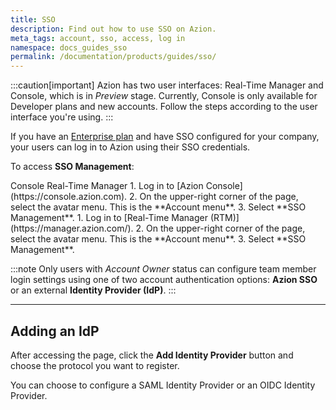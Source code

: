 ```yaml
---
title: SSO
description: Find out how to use SSO on Azion.
meta_tags: account, sso, access, log in
namespace: docs_guides_sso
permalink: /documentation/products/guides/sso/
---
```



:::caution[important]
Azion has two user interfaces: Real-Time Manager and Console, which is in *Preview* stage. Currently, Console is only available for Developer plans and new accounts. Follow the steps according to the user interface you're using.
:::

If you have an [Enterprise plan](https://www.azion.com/en/professional-services/) and have SSO configured for your company, your users can log in to Azion using their SSO credentials.

To access **SSO Management**:

<Tabs client:visible>
    <Fragment slot="tab.console">Console</Fragment>
    <Fragment slot="tab.rtm">Real-Time Manager</Fragment>

<Fragment slot="panel.console">
1. Log in to [Azion Console](https://console.azion.com).
2. On the upper-right corner of the page, select the avatar menu. This is the **Account menu**.
3. Select **SSO Management**.
</Fragment>

<Fragment slot="panel.rtm">
1. Log in to [Real-Time Manager (RTM)](https://manager.azion.com/).
2. On the upper-right corner of the page, select the avatar menu. This is the **Account menu**.
3. Select **SSO Management**.
</Fragment>

</Tabs>

:::note
Only users with *Account Owner* status can configure team member login settings using one of two account authentication options: **Azion SSO** or an external **Identity Provider (IdP)**.
:::

---

## Adding an IdP

After accessing the page, click the **Add Identity Provider** button and choose the protocol you want to register.

You can choose to configure a SAML Identity Provider or an OIDC Identity Provider.

<LinkButton link="/en/documentation/products/guides/#accounts" label="Identity Providers guides" outlined />
